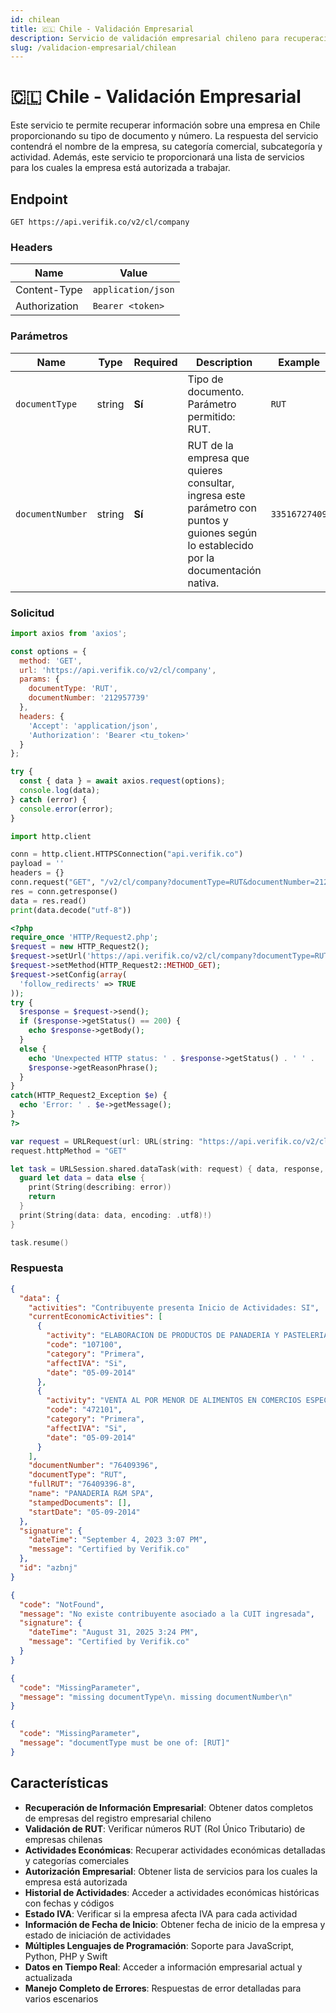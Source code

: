 ```yaml
---
id: chilean
title: 🇨🇱 Chile - Validación Empresarial
description: Servicio de validación empresarial chileno para recuperación de información de empresas
slug: /validacion-empresarial/chilean
---
```



# 🇨🇱 Chile - Validación Empresarial

Este servicio te permite recuperar información sobre una empresa en Chile proporcionando su tipo de documento y número. La respuesta del servicio contendrá el nombre de la empresa, su categoría comercial, subcategoría y actividad. Además, este servicio te proporcionará una lista de servicios para los cuales la empresa está autorizada a trabajar.

## Endpoint

```
GET https://api.verifik.co/v2/cl/company
```

### Headers

| Name          | Value              |
| ------------- | ------------------ |
| Content-Type  | `application/json` |
| Authorization | `Bearer <token>`   |

### Parámetros

| Name | Type | Required | Description | Example |
| ---- | ---- | -------- | ----------- | ------- |
| `documentType` | string | **Sí** | Tipo de documento. Parámetro permitido: RUT. | `RUT` |
| `documentNumber` | string | **Sí** | RUT de la empresa que quieres consultar, ingresa este parámetro con puntos y guiones según lo establecido por la documentación nativa. | `33516727409` |

### Solicitud

<Tabs>
  <TabItem value="javascript" label="JavaScript">

```javascript
import axios from 'axios';

const options = {
  method: 'GET',
  url: 'https://api.verifik.co/v2/cl/company',
  params: {
    documentType: 'RUT',
    documentNumber: '212957739'
  },
  headers: {
    'Accept': 'application/json',
    'Authorization': 'Bearer <tu_token>'
  }
};

try {
  const { data } = await axios.request(options);
  console.log(data);
} catch (error) {
  console.error(error);
}
```

  </TabItem>
  <TabItem value="python" label="Python">

```python
import http.client

conn = http.client.HTTPSConnection("api.verifik.co")
payload = ''
headers = {}
conn.request("GET", "/v2/cl/company?documentType=RUT&documentNumber=212957739", payload, headers)
res = conn.getresponse()
data = res.read()
print(data.decode("utf-8"))
```

  </TabItem>
  <TabItem value="php" label="PHP">

```php
<?php
require_once 'HTTP/Request2.php';
$request = new HTTP_Request2();
$request->setUrl('https://api.verifik.co/v2/cl/company?documentType=RUT&documentNumber=212957739');
$request->setMethod(HTTP_Request2::METHOD_GET);
$request->setConfig(array(
  'follow_redirects' => TRUE
));
try {
  $response = $request->send();
  if ($response->getStatus() == 200) {
    echo $response->getBody();
  }
  else {
    echo 'Unexpected HTTP status: ' . $response->getStatus() . ' ' .
    $response->getReasonPhrase();
  }
}
catch(HTTP_Request2_Exception $e) {
  echo 'Error: ' . $e->getMessage();
}
?>
```

  </TabItem>
  <TabItem value="swift" label="Swift">

```swift
var request = URLRequest(url: URL(string: "https://api.verifik.co/v2/cl/company?documentType=RUT&documentNumber=212957739")!,timeoutInterval: Double.infinity)
request.httpMethod = "GET"

let task = URLSession.shared.dataTask(with: request) { data, response, error in 
  guard let data = data else {
    print(String(describing: error))
    return
  }
  print(String(data: data, encoding: .utf8)!)
}

task.resume()
```

  </TabItem>
</Tabs>

### Respuesta

<Tabs>
  <TabItem value="200" label="200">

```json
{
  "data": {
    "activities": "Contribuyente presenta Inicio de Actividades: SI",
    "currentEconomicActivities": [
      {
        "activity": "ELABORACION DE PRODUCTOS DE PANADERIA Y PASTELERIA",
        "code": "107100",
        "category": "Primera",
        "affectIVA": "Si",
        "date": "05-09-2014"
      },
      {
        "activity": "VENTA AL POR MENOR DE ALIMENTOS EN COMERCIOS ESPECIALIZADOS (ALMACENES",
        "code": "472101",
        "category": "Primera",
        "affectIVA": "Si",
        "date": "05-09-2014"
      }
    ],
    "documentNumber": "76409396",
    "documentType": "RUT",
    "fullRUT": "76409396-8",
    "name": "PANADERIA R&M SPA",
    "stampedDocuments": [],
    "startDate": "05-09-2014"
  },
  "signature": {
    "dateTime": "September 4, 2023 3:07 PM",
    "message": "Certified by Verifik.co"
  },
  "id": "azbnj"
}
```

  </TabItem>
  <TabItem value="404" label="404">

```json
{
  "code": "NotFound",
  "message": "No existe contribuyente asociado a la CUIT ingresada",
  "signature": {
    "dateTime": "August 31, 2025 3:24 PM",
    "message": "Certified by Verifik.co"
  }
}
```

  </TabItem>
  <TabItem value="409" label="409">

```json
{
  "code": "MissingParameter",
  "message": "missing documentType\n. missing documentNumber\n"
}
```

  </TabItem>
  <TabItem value="409-validation" label="409 - Validación">

```json
{
  "code": "MissingParameter",
  "message": "documentType must be one of: [RUT]"
}
```

  </TabItem>
</Tabs>

## Características

- **Recuperación de Información Empresarial**: Obtener datos completos de empresas del registro empresarial chileno
- **Validación de RUT**: Verificar números RUT (Rol Único Tributario) de empresas chilenas
- **Actividades Económicas**: Recuperar actividades económicas detalladas y categorías comerciales
- **Autorización Empresarial**: Obtener lista de servicios para los cuales la empresa está autorizada
- **Historial de Actividades**: Acceder a actividades económicas históricas con fechas y códigos
- **Estado IVA**: Verificar si la empresa afecta IVA para cada actividad
- **Información de Fecha de Inicio**: Obtener fecha de inicio de la empresa y estado de iniciación de actividades
- **Múltiples Lenguajes de Programación**: Soporte para JavaScript, Python, PHP y Swift
- **Datos en Tiempo Real**: Acceder a información empresarial actual y actualizada
- **Manejo Completo de Errores**: Respuestas de error detalladas para varios escenarios
